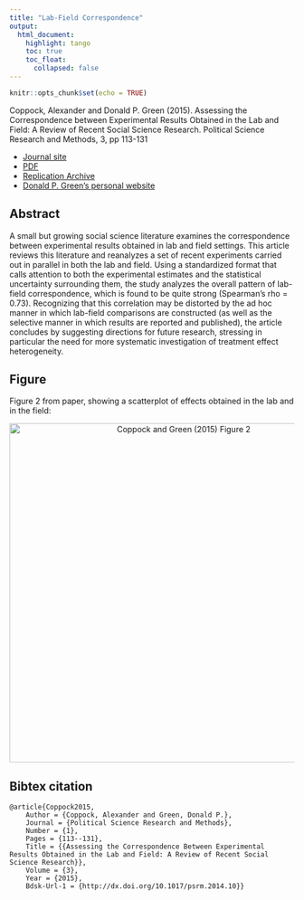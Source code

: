```yaml
---
title: "Lab-Field Correspondence"
output: 
  html_document:
    highlight: tango
    toc: true
    toc_float:
      collapsed: false
---
```


```r
knitr::opts_chunk$set(echo = TRUE)
```

Coppock, Alexander and Donald P. Green (2015). Assessing the Correspondence between Experimental Results Obtained in the Lab and Field: A Review of Recent Social Science Research. Political Science Research and Methods, 3, pp 113-131

- [Journal site]()
- [PDF](../papers/CG_labfield.pdf)
- [Replication Archive]()
- [Donald P. Green's personal website](https://sites.google.com/site/donaldpgreen/)

## Abstract

A small but growing social science literature examines the correspondence between experimental results obtained in lab and field settings. This article reviews this literature and reanalyzes a set of recent experiments carried out in parallel in both the lab and field. Using a standardized format that calls attention to both the experimental estimates and the statistical uncertainty surrounding them, the study analyzes the overall pattern of lab-field correspondence, which is found to be quite strong (Spearman's rho = 0.73). Recognizing that this correlation may be distorted by the ad hoc manner in which lab-field comparisons are constructed (as well as the selective manner in which results are reported and published), the article concludes by suggesting directions for future research, stressing in particular the need for more systematic investigation of treatment effect heterogeneity.

## Figure

Figure 2 from paper, showing a scatterplot of effects obtained in the lab and in the field:

<center><img src="../Images/CG_labfield_fig.pdf" alt="Coppock and Green (2015) Figure 2" width="600"></center>

## Bibtex citation

```
@article{Coppock2015,
	Author = {Coppock, Alexander and Green, Donald P.},
	Journal = {Political Science Research and Methods},
	Number = {1},
	Pages = {113--131},
	Title = {{Assessing the Correspondence Between Experimental Results Obtained in the Lab and Field: A Review of Recent Social Science Research}},
	Volume = {3},
	Year = {2015},
	Bdsk-Url-1 = {http://dx.doi.org/10.1017/psrm.2014.10}}
```
